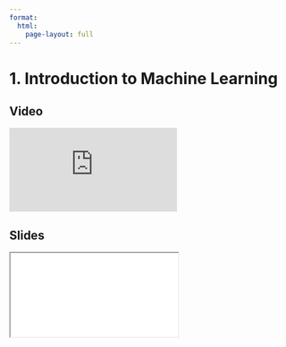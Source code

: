 ```yaml
---
format:
  html:
    page-layout: full
---
```


# 1. Introduction to Machine Learning

::: {.panel-tabset .nav-pills}

## Video

<iframe
    class="video"
    src="https://www.youtube.com/embed/4q6DXyo-V6Q?start=0&end=237&rel=0" 
    title="Module 0 Video - Introduction to Machine Learning"
    frameborder="0"
    allow="accelerometer; autoplay; clipboard-write; encrypted-media; gyroscope; picture-in-picture"
    allowfullscreen
></iframe>

## Slides

<iframe
    class="slide-deck"
    src="slides/module0_00.html"
></iframe>

:::
